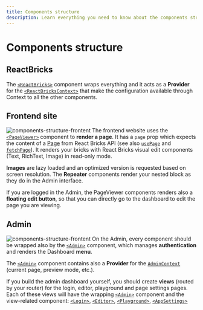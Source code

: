 ```yaml
---
title: Components structure
description: Learn everything you need to know about the components structure
---
```


# Components structure

## ReactBricks

The [`<ReactBricks>`](/api-reference/components/react-bricks) component wraps everything and it acts as a **Provider** for the [`<ReactBricksContext>`](/api-reference/hooks/use-react-bricks-context) that make the configuration available through Context to all the other components.

## Frontend site

![components-structure-frontent](/images/components-structure-frontend.svg)
The frontend website uses the [`<PageViewer>`](/api-reference/components/page-viewer) component to **render a page**. It has a `page` prop which expects the content of a [Page](/docs/admin-dashboard/pages) from React Bricks API (see also [`usePage`](/api-reference/hooks/use-page-public) and [`fetchPage`](/api-reference/utilities/fetch-page)). It renders your bricks with React Bricks visual edit components (Text, RichText, Image) in read-only mode.

**Images** are lazy loaded and an optimized version is requested based on screen resolution.
The **Repeater** components render your nested block as they do in the Admin interface.

If you are logged in the Admin, the PageViewer components renders also a **floating edit button**, so that you can directly go to the dashboard to edit the page you are viewing.

## Admin

![components-structure-frontent](/images/components-structure-admin.svg)
On the Admin, every component should be wrapped also by the [`<Admin>`](/api-reference/components/admin) component, which manages **authentication** and renders the Dashboard **menu**.

The [`<Admin>`](/api-reference/components/admin) component contains also a **Provider** for the [`AdminContext`](/api-reference/hooks/use-admin-context) (current page, preview mode, etc.).

If you build the admin dashboard yourself, you should create **views** (routed by your router) for the login, editor, playground and page settings pages.
Each of these views will have the wrapping [`<Admin>`](/api-reference/components/admin) component and the view-related component: [`<Login>`](/api-reference/components/login), [`<Editor>`](/api-reference/components/editor), [`<Playground>`](/api-reference/components/playground), [`<AppSettings>`](/api-reference/components/app-settings)
